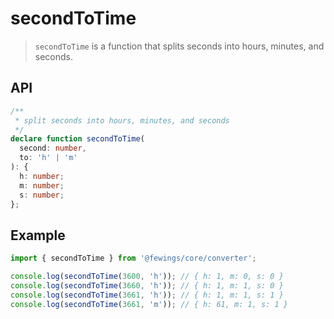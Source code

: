 # secondToTime

> `secondToTime` is a function that splits seconds into hours, minutes, and seconds.

## API

```ts
/**
 * split seconds into hours, minutes, and seconds
 */
declare function secondToTime(
  second: number,
  to: 'h' | 'm'
): {
  h: number;
  m: number;
  s: number;
};
```

## Example

```ts
import { secondToTime } from '@fewings/core/converter';

console.log(secondToTime(3600, 'h')); // { h: 1, m: 0, s: 0 }
console.log(secondToTime(3660, 'h')); // { h: 1, m: 1, s: 0 }
console.log(secondToTime(3661, 'h')); // { h: 1, m: 1, s: 1 }
console.log(secondToTime(3661, 'm')); // { h: 61, m: 1, s: 1 }
```
